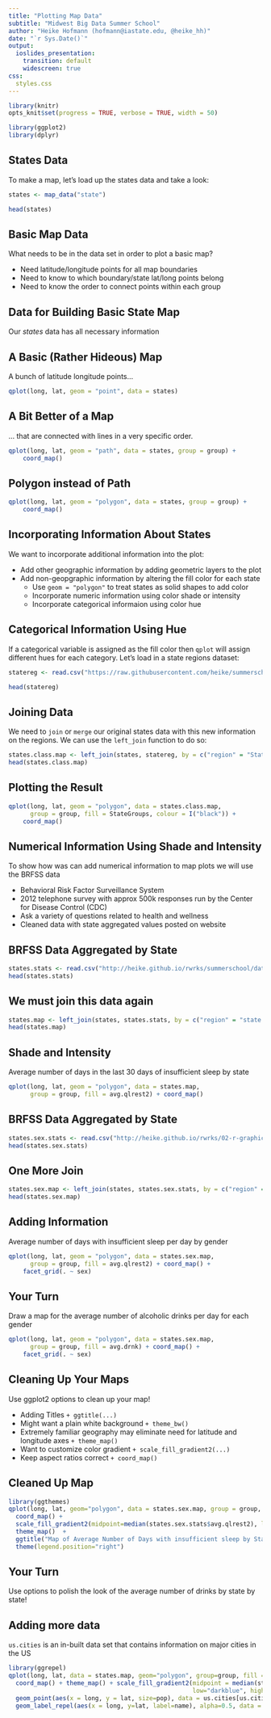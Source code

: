 ```yaml
---
title: "Plotting Map Data"
subtitle: "Midwest Big Data Summer School"
author: "Heike Hofmann (hofmann@iastate.edu, @heike_hh)"
date: "`r Sys.Date()`"
output:
  ioslides_presentation:
    transition: default
    widescreen: true
css:
  styles.css
---
```


```r
library(knitr)
opts_knit$set(progress = TRUE, verbose = TRUE, width = 50)

library(ggplot2)
library(dplyr)
```

## States Data

To make a map, let's load up the states data and take a look:

```r
states <- map_data("state")

head(states)
```

## Basic Map Data

What needs to be in the data set in order to plot a basic map?
  
- Need latitude/longitude points for all map boundaries
- Need to know to which boundary/state lat/long points belong
- Need to know the order to connect points within each group

## Data for Building Basic State Map

Our *states* data has all necessary information

## A Basic (Rather Hideous) Map

A bunch of latitude longitude points...

```r
qplot(long, lat, geom = "point", data = states)
```

## A Bit Better of a Map

... that are connected with lines in a very specific order.

```r
qplot(long, lat, geom = "path", data = states, group = group) + 
    coord_map()
```

## Polygon instead of Path

```r
qplot(long, lat, geom = "polygon", data = states, group = group) + 
    coord_map()
```


## Incorporating Information About States

We want to incorporate additional information into the plot:

- Add other geographic information by adding geometric layers to the plot
- Add non-geopgraphic information by altering the fill color for each state
    - Use `geom = "polygon"` to treat states as solid shapes to add color
    - Incorporate numeric information using color shade or intensity
    - Incorporate categorical informaion using color hue
    
## Categorical Information Using Hue

If a categorical variable is assigned as the fill color then `qplot` will assign different hues for each category. Let's load in a state regions dataset:

```r
statereg <- read.csv("https://raw.githubusercontent.com/heike/summerschool-2018/master/02-graphics/data/statereg.csv", stringsAsFactors = FALSE)

head(statereg)
```

## Joining Data

We need to `join` or `merge` our original states data with this new information on the regions. We can use the `left_join` function to do so:

```r
states.class.map <- left_join(states, statereg, by = c("region" = "State"))
head(states.class.map)
```

## Plotting the Result

```r
qplot(long, lat, geom = "polygon", data = states.class.map, 
      group = group, fill = StateGroups, colour = I("black")) + 
    coord_map() 
```

## Numerical Information Using Shade and Intensity

To show how was can add numerical information to map plots we will use the BRFSS data

- Behavioral Risk Factor Surveillance System
- 2012 telephone survey with approx 500k responses run by the Center for Disease Control (CDC)
- Ask a variety of questions related to health and wellness
- Cleaned data with state aggregated values posted on website 

## BRFSS Data Aggregated by State

```r
states.stats <- read.csv("http://heike.github.io/rwrks/summerschool/data/states.stats.csv", stringsAsFactors = FALSE)
head(states.stats)
```

## We must join this data again

```r
states.map <- left_join(states, states.stats, by = c("region" = "state.name"))
head(states.map)
```

## Shade and Intensity

Average number of days in the last 30 days of insufficient sleep by state

```r
qplot(long, lat, geom = "polygon", data = states.map, 
      group = group, fill = avg.qlrest2) + coord_map()
```


## BRFSS Data Aggregated by State

```r
states.sex.stats <- read.csv("http://heike.github.io/rwrks/02-r-graphics/data/states.sex.stats.csv", stringsAsFactors = FALSE)
head(states.sex.stats)
```

## One More Join

```r
states.sex.map <- left_join(states, states.sex.stats, by = c("region" = "state.name"))
head(states.sex.map)
```

## Adding Information

Average number of days with insufficient sleep per day by gender


```r
qplot(long, lat, geom = "polygon", data = states.sex.map, 
      group = group, fill = avg.qlrest2) + coord_map() + 
    facet_grid(. ~ sex)
```

## Your Turn 

Draw a map for the average number of alcoholic drinks per day for each gender


```r
qplot(long, lat, geom = "polygon", data = states.sex.map, 
      group = group, fill = avg.drnk) + coord_map() + 
    facet_grid(. ~ sex)
```


## Cleaning Up Your Maps

Use ggplot2 options to clean up your map!

- Adding Titles `+ ggtitle(...)`
- Might want a plain white background `+ theme_bw()`
- Extremely familiar geography may eliminate need for latitude and longitude axes `+ theme_map()`
- Want to customize color gradient `+ scale_fill_gradient2(...)`
- Keep aspect ratios correct `+ coord_map()`

## Cleaned Up Map

```r
library(ggthemes)
qplot(long, lat, geom="polygon", data = states.sex.map, group = group, fill = avg.qlrest2, facets=~sex) + 
  coord_map() +  
  scale_fill_gradient2(midpoint=median(states.sex.stats$avg.qlrest2), low = "steelblue", high = "darkorange") + 
  theme_map()  +
  ggtitle("Map of Average Number of Days with insufficient sleep by State") +
  theme(legend.position="right")
```

## Your Turn 

Use options to polish the look of the average number of drinks by state by state!

## Adding more data

`us.cities` is an in-built data set that contains information on major cities in the US

```r
library(ggrepel)
qplot(long, lat, data = states.map, geom="polygon", group=group, fill = avg.drnk) +
  coord_map() + theme_map() + scale_fill_gradient2(midpoint = median(states.sex.stats$avg.drnk),
                                                   low="darkblue", high="darkred") +
  geom_point(aes(x = long, y = lat, size=pop), data = us.cities[us.cities$lat<50,], inherit.aes=FALSE) +
  geom_label_repel(aes(x = long, y=lat, label=name), alpha=0.5, data = us.cities[(us.cities$lat<50) & (us.cities$capital>0),], inherit.aes=FALSE)
```
